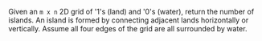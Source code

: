 Given an `m x n` 2D grid of '1's (land) and '0's (water), return the number of islands. An island is formed by connecting adjacent lands horizontally or vertically. Assume all four edges of the grid are all surrounded by water.